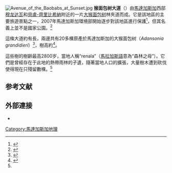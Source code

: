 {{Infobox Protected area
| name = 猴面包树大道
| iucn_category = 
| photo = Adansonia_grandidieri_Pat_Hooper.jpg
| photo_caption = 
| photo_width = 300
| location = [[馬達加斯加|馬達加斯加]][[梅纳贝區|梅纳贝區]]
| nearest_city = [[穆龙达瓦|穆龙达瓦]]
| coordinates = {{coords|20|15|3|S|44|25|6|E|display=inline, title}}
| area = 
| established = 
| visitation_num = 
| visitation_year = 
| governing_body = 
}}
[[Image:Avenue_of_the_Baobabs_at_Sunset.jpg|thumb]]
'''猴面包树大道'''（{{lang-fr|Allée des baobabs}}）由[[馬達加斯加|馬達加斯加]]西部[[穆龙达瓦|穆龙达瓦]]和[[貝盧-齊里比希納|貝盧-齊里比希納]]附近的一片[[大猴面包树|大猴面包树]]林夾道而成。它是該地區的主要旅遊景點之一，2007年馬達加斯加環境部開始逐步對該地區進行保護<ref>{{cite news |title=Allée des Baobabs: Un site classé aire protégée |author= |publisher=''Madagascar Tribune'' |date=2007-08-01 |url=http://www.madagascar-tribune.com/Un-site-classe-aire-protegee,1372.html |accessdate=2008-03-22 |language=fr |archive-date=2020-09-25 |archive-url=https://web.archive.org/web/20200925191806/https://www.madagascar-tribune.com/Un-site-classe-aire-protegee,1372.html |dead-url=no }}</ref>，但其名義上並不是國家公園。<ref>{{cite news|title=Madagascar's baobab avenue gains monumental status |author= |publisher=Deutsche Presse-Agentur |date=2007-08-14 |url=http://lifestyle.monstersandcritics.com/travel/news/article_1342760.php/Madagascars_baobab_avenue_gains_monumental_status |accessdate=2008-03-22 |deadurl=yes |archiveurl=https://web.archive.org/web/20080226114304/http://lifestyle.monstersandcritics.com/travel/news/article_1342760.php/Madagascars_baobab_avenue_gains_monumental_status |archivedate=2008-02-26 |df= }}</ref>

這條大道約有{{convert|260|m}}長，兩邊共有20多棵原產於馬達加斯加的大猴面包树（''Adansonia grandidieri''）<ref>{{cite web|url=http://www.wondermondo.com/Countries/Af/Madagascar/Menabe/AvenueofBaobabs.htm|title=Avenue of the Baobabs|publisher=Wondermondo|access-date=2016-12-03|archive-date=2018-06-17|archive-url=https://web.archive.org/web/20180617230901/http://www.wondermondo.com/Countries/Af/Madagascar/Menabe/AvenueofBaobabs.htm|dead-url=no}}</ref>，樹高約{{convert|30|m}}<ref name=geographical>{{cite journal|title=The land of the giants  |last=Scales |first=Helen |date= |journal=Geographical  |volume= |issue=March 2007 |url=http://www.geographical.co.uk/Magazine/Baobabs_-_Mar_2007.html |deadurl=yes |archiveurl=https://web.archive.org/web/20110927220036/http://www.geographical.co.uk/Magazine/Baobabs_-_Mar_2007.html |archivedate=2011-09-27 |df= }}</ref>。

這些樹的樹齡最高2800岁，當地人稱“renala”（[[馬拉加斯語|馬拉加斯語]]意為“森林之母”）。它們是曾經存在于此地的熱帶雨林的孑遺，隨著當地人口的擴張，大量樹木遭到砍伐使得現在只殘留數棵。<ref name="geographical" />

==参考文献==
{{reflist}}
==外部連接==
{{Commonscat|Avenue of the Baobabs}}
*{{youtube|D04k9UadUWE|Alley of Baobabs, Madagascar - Conservation International}}

[[Category:馬達加斯加地理|Category:馬達加斯加地理]]